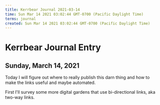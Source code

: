 ```yaml
---
title: Kerrbear Journal 2021-03-14
time: Sun Mar 14 2021 03:02:44 GMT-0700 (Pacific Daylight Time)
terms: journal
created: Sun Mar 14 2021 03:02:44 GMT-0700 (Pacific Daylight Time)
---
```


# Kerrbear Journal Entry

## Sunday, March 14, 2021

Today I will figure out where to really publish this darn thing and how to make the links useful and maybe automated.

First I'll survey some more digital gardens that use bi-directional links, aka two-way links.
